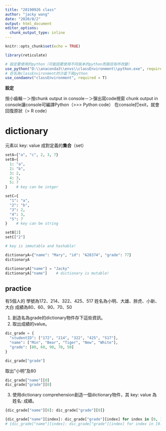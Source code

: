 ```yaml
---
title: "20190926 class"
author: "jacky wang"
date: "2020/8/2"
output: html_document
editor_options: 
  chunk_output_type: inline
---
```


```r
knitr::opts_chunk$set(echo = TRUE)

library(reticulate)

# 設定要使用的python（可能因要使用不同版本的python而路徑有所改變）
use_python("D:\\anaconda3\\envs\\classEnvironment\\python.exe", required = T)
# 在名為classEnvironment的沙盒下寫python
use_condaenv("classEnvironment", required = T)
```

**設定**

按小齒輪－＞按chunk output in console－＞彈出寫code視窗
chunk output in console讓console可編譯Python（>>> Python code）
在console打exit，就會回復原狀（> R code）





# dictionary

元素以 key: value 成對定義的**集合**（set）

```python

setA={"a", "c", 2, 3, 7}
setB={
  1: "a", 
  2: "b", 
  3: 2, 
  4: 3, 
  5: 7
}    # key can be intger

setC={
  "1": "a", 
  "2": "b", 
  "3": 2, 
  "4": 3, 
  "5": 7
}    # key can be string

```

```python

setB[2]
setC["2"]

# key is immutable and hashable! 

```

```python

dictionaryA={"name": "Mary", "id": "A28374", "grade": 77}
dictionaryA

```

```python

dictionaryA["name"] = "Jacky"
dictionaryA["name"]    # dictionary is mutable! 

```

## practice

有5個人的
  學號為172、214、322、425、517
  姓名為小明、大雄、胖虎、小新、大白
  成績為80、60、90、70、50
  
1. 創造名為grade的dictionary物件存下這些資訊。
2. 取出成績的value。
```python

dic_grade = {
  "studentID": ["172", "214", "322", "425", "517"], 
  "name": ["Min", "Bear", "Tiger", "New", "White"], 
  "grade": [80, 60, 90, 70, 50]
}

dic_grade["grade"]

```

取出"小明"及80
```python

dic_grade["name"][0]
dic_grade["grade"][0]

```

3. 使用dictionary comprehension創造一個dictionary物件，其 key: value 為 姓名: 成績。
```python

{dic_grade["name"][0]: dic_grade["grade"][0]}

{dic_grade["name"][index]: dic_grade["grade"][index] for index in [0, 1, 2, 3, 4]}
# {dic_grade["name"][index]: dic_grade["grade"][index] for index in [0:4]}    # wrong!

```












